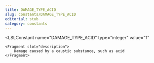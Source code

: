 ```yaml
---
title: DAMAGE_TYPE_ACID
slug: constants/DAMAGE_TYPE_ACID
editorial: stub
category: constants
---
```


<LSLConstant
	name="DAMAGE_TYPE_ACID"
	type="integer"
	value="1"
>
	<Fragment slot="description">
		Damage caused by a caustic substance, such as acid
	</Fragment>
</LSLConstant>
